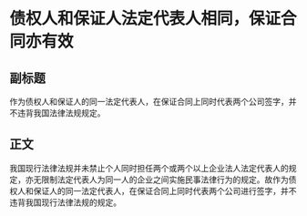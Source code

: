 # 债权人和保证人法定代表人相同，保证合同亦有效
## 副标题
作为债权人和保证人的同一法定代表人，在保证合同上同时代表两个公司签字，并不违背我国法律法规规定。
## 正文
我国现行法律法规并未禁止个人同时担任两个或两个以上企业法人法定代表人的规定，亦无限制法定代表人为同一人的企业之间实施民事法律行为的规定。故作为债权人和保证人的同一法定代表人，在保证合同上同时代表两个公司进行签字，并不违背我国现行法律法规的规定。